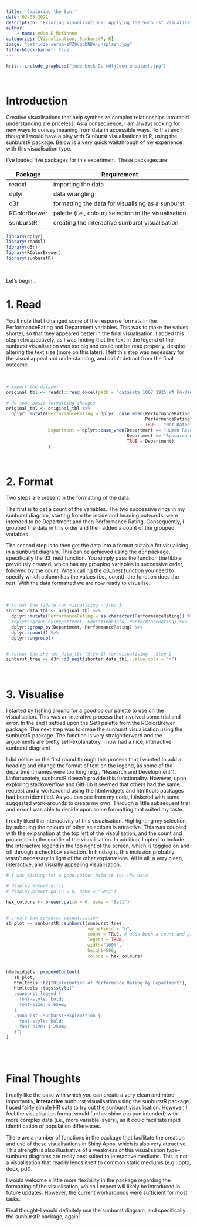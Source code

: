 ```yaml
---
title: 'Capturing the Sun!'
date: 02-05-2021
description: "Exloring Visualisations: Applying the Sunburst Visualisation in R to Synthesize Complex Relationships."
author: 
    - name: Adam D McKinnon
categories: [Visualisation, SunburstR, R]
image: "patricia-serna-zPZ9vqqDNBA-unsplash.jpg"
title-block-banner: true
---
```



```r
knitr::include_graphics("jude-beck-Oc-mdtjJoeo-unsplash.jpg")
```

<br> 


# Introduction

Creative visualisations that help synthesize complex relationships into rapid understanding are priceless. As a consequence, I am always looking for new ways to convey meaning from data in accessible ways. To that end I thought I would have a play with Sunburst visualisations in R, using the sunburstR package. Below is a very quick walkthrough of my experience with this visualisation type. 



I've loaded five packages for this experiment. These packages are:


**Package** | **Requirement**
--- | ---
readxl | importing the data
dplyr | data wrangling
d3r | formatting the data for visualising as a sunburst
RColorBrewer | palette (i.e., colour) selection in the visualisation
sunburstR | creating the interactive sunburst visualisation


```r

library(dplyr)
library(readxl)
library(d3r)
library(RColorBrewer)
library(sunburstR)

```

<br>

Let's begin...


# 1. Read

You'll note that I changed some of the response formats in the PerformanceRating and Department variables. This was to make the values shorter, so that they appeared better in the final visualisation. I added this step retrospectively, as I was finding that the text in the legend of the sunburst visualisation was too big and could not be read properly, despite altering the text size (more on this later). I felt this step was necessary for the visual appeal and understanding, and didn't detract from the final outcome.

<br>

```r

# import the dataset
original_tbl <- readxl::read_excel(path = "datasets_1067_1925_WA_Fn-UseC_-HR-Employee-Attrition.xlsx")

# do some basic formatting changes
original_tbl <- original_tbl %>% 
  dplyr::mutate(PerformanceRating = dplyr::case_when(PerformanceRating == 3 ~ "Achieving",
                                                     PerformanceRating == 4 ~ "Excelling",
                                                     TRUE ~ "Not Rated"),
                Department = dplyr::case_when(Department == "Human Resources" ~ "HR",
                                              Department == "Research & Development" ~ "R&D",
                                              TRUE ~ Department)
                )

```

<br>


# 2. Format

Two steps are present in the formatting of the data. 

The first is to get a count of the variables. The two successive rings in my sunburst diagram, starting from the inside and heading outwards, were intended to be Department and then Performance Rating. Consequently, I grouped the data in this order and then added a count of the grouped variables. 

The second step is to then get the data into a format suitable for visualising in a sunburst diagram. This can be achieved using the d3r package, specifically the d3_nest function. You simply pass the function the tibble previously created, which has my grouping variables in successive order, followed by the count. When calling the d3_nest function you need to specify which column has the values (i.e., count), the function does the rest. With the data formatted we are now ready to visualise. 

<br>


```r

# format the tibble for visualising - Step 1
shorter_data_tbl <- original_tbl %>% 
  dplyr::mutate(PerformanceRating = as.character(PerformanceRating)) %>% 
  #dplyr::group_by(Department, EducationField, PerformanceRating) %>% 
  dplyr::group_by(Department, PerformanceRating) %>% 
  dplyr::count() %>% 
  dplyr::ungroup()


# format the shorter_data_tbl (Step 1) for visualising - Step 2
sunburst_tree <- d3r::d3_nest(shorter_data_tbl, value_cols = "n")


```

<br>

# 3. Visualise

I started by fishing around for a good colour palette to use on the visualisation. This was an interative process that involved some trial and error. In the end I settled upon the Set1 palette from the RColorBrewer package. The next step was to creae the sunburst visualisation using the sunburstR package. The function is very straightforward and the arguements are pretty self-explanatory. I now had a nice, interactive sunburst diagram!

I did notice on the first round through this process that I wanted to add a heading and change the format of text on the legend, as some of the department names were too long (e.g., "Research and Development"). Unfortunately, sunburstR doesn't provide this functionality. However, upon exploring stackoverflow and GitHub it seemed that others had the same request and a workaround using the htmlwidgets and htmltools packages had been identified. As you can see from my code, I tinkered with some suggested work-arounds to create my own. Through a little subsequent trial and error I was able to decide upon some formatting that suited my taste.

I really liked the interactivity of this visualisation. Highlighting my selection, by subduing the colours of other selections is attractive. This was coupled with the exlpanation at the top left of the visaulisation, and the count and proportion in the middle of the visualisation. In addition, I opted to include the interactive legend in the top right of the screen, which is toggled on and off through a checkbox selection. In hindsight, this inclusion probably wasn't necessary in light of the other explanations. All in all, a very clean, interactive, and visually appealing visualisation.  

```r


# I was fishing for a good colour palette for the data

# display.brewer.all()
# display.brewer.pal(n = 6, name = "Set2")

hex_colours <- brewer.pal(n = 6, name = "Set1") 


# create the sunburst visualisation
sb_plot <- sunburstR::sunburst(sunburst_tree,
                               valueField = "n",
                               count = TRUE, # adds both a count and proportion
                               legend = TRUE,
                               width="100%", 
                               height=500,
                               colors = hex_colours)


htmlwidgets::prependContent(
   sb_plot,
   htmltools::h2("Distribution of Performance Rating by Department"),
   htmltools::tags$style("
   .sunburst-legend {
     font-style: bold;
     font-size: 0.65em;
   }
   .sunburst .sunburst-explanation {
     font-style: bold;
     font-size: 1.25em;
   }") 
)


```

<br>
<br>

# Final Thoughts

I really like the ease with which you can create a very clean and more importantly, **interactive** sunburst visualisation using the sunburstR package. I used fairly simple HR data to try out the sunburst visaulisation. However, I feel the visualisation format would further shine (no pun intended) with more complex data (i.e., more variable layers), as it could facilitate rapid identification of population differences. 

There are a number of functions in the package that facilitate the creation and use of these visualisations in Shiny Apps, which is also very attractive. This strength is also illustrative of a weakness of this visualisation type--sunburst diagrams are really best suited to interactive mediums. This is not a visualisation that readily lends itself to common static mediums (e.g., pptx, docx, pdf). 

I would welcome a little more flexibility in the package regarding the formatting of the visualisation, which I expect will likely be introduced in future updates. However, the current workarounds were sufficient for most tasks.

Final thought--I would definitely use the sunburst diagram, and specifically the sunburstR package, again!